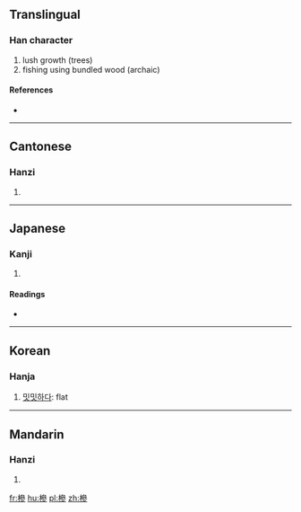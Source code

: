 ==Translingual==

===Han character===
{{Han char|rn=75|rad=木|as=11|sn=15|four=4392<sub>2</sub>|canj=木戈戈竹 (DIIH)}}

# lush growth (trees)
# fishing using bundled wood (archaic)

====References====
* {{Han ref|kx=0547.130|dkj=15370|dj=0935.110|hdz=21286.010|uh=69EE|ud=27118|bh=E5DB|bd=58843}}

----

==Cantonese==

===Hanzi===
{{yue-hanzi|jyut=|y=sam6}}

# {{defn|lang=yue|sort=木11}}

----

==Japanese==

===Kanji===
{{ja-kanji|grade=|rs=木11}}

# {{defn|lang=ja|sort=木11}}

====Readings====
* {{ja-readings|on=[[しん]] (shin), [[さん]] (san), [[せん]] (sen)|kun=}}

----

==Korean==

===Hanja===
{{ko-hanja|hangeul=삼|rv=sam|mr=sam}}

# [[밋밋하다]]: flat

----

==Mandarin==

===Hanzi===
{{cmn-hanzi|pin=[[sēn]] ([[sen1]]), [[shēn]] ([[shen1]])|wg=sen<sup>1</sup>, shen<sup>1</sup>}}

# {{defn|lang=cmn|sort=木11}}

[[fr:槮]]
[[hu:槮]]
[[pl:槮]]
[[zh:槮]]